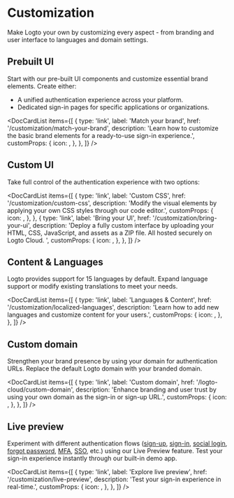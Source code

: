 
# Customization

Make Logto your own by customizing every aspect - from branding and user interface to languages and domain settings.

## Prebuilt UI

Start with our pre-built UI components and customize essential brand elements. Create either:

- A unified authentication experience across your platform.
- Dedicated sign-in pages for specific applications or organizations.

<DocCardList
  items={[
    {
      type: 'link',
      label: 'Match your brand',
      href: '/customization/match-your-brand',
      description:
        'Learn how to customize the basic brand elements for a ready-to-use sign-in experience.',
      customProps: {
        icon: <CustomizationIcon />,
      },
    },
  ]}
/>

## Custom UI

Take full control of the authentication experience with two options:

<DocCardList
  items={[
    {
      type: 'link',
      label: 'Custom CSS',
      href: '/customization/custom-css',
      description:
        'Modify the visual elements by applying your own CSS styles through our code editor.',
      customProps: {
        icon: <BrushIcon />,
      },
    },
    {
      type: 'link',
      label: 'Bring your UI',
      href: '/customization/bring-your-ui',
      description:
        'Deploy a fully custom interface by uploading your HTML, CSS, JavaScript, and assets as a ZIP file. All hosted securely on Logto Cloud. ',
      customProps: {
        icon: <FlaskIcon />,
      },
    },
  ]}
/>

## Content & Languages

Logto provides support for 15 languages by default. Expand language support or modify existing translations to meet your needs.

<DocCardList
  items={[
    {
      type: 'link',
      label: 'Languages & Content',
      href: '/customization/localized-languages',
      description: 'Learn how to add new languages and customize content for your users.',
      customProps: {
        icon: <LanguagesIcon />,
      },
    },
  ]}
/>

## Custom domain

Strengthen your brand presence by using your domain for authentication URLs. Replace the default Logto domain with your branded domain.

<DocCardList
  items={[
    {
      type: 'link',
      label: 'Custom domain',
      href: '/logto-cloud/custom-domain',
      description:
        'Enhance branding and user trust by using your own domain as the sign-in or sign-up URL.',
      customProps: {
        icon: <UserFlowIcon />,
      },
    },
  ]}
/>

## Live preview

Experiment with different authentication flows ([sign-up](/end-user-flows/sign-up-and-sign-in/sign-up), [sign-in](/end-user-flows/sign-up-and-sign-in/sign-in), [social login](/end-user-flows/sign-up-and-sign-in/social-sign-in), [forgot password](/end-user-flows/sign-up-and-sign-in/reset-password), [MFA](/end-user-flows/mfa), [SSO](/end-user-flows/enterprise-sso), etc.) using our Live Preview feature. Test your sign-in experience instantly through our built-in demo app.

<DocCardList
  items={[
    {
      type: 'link',
      label: 'Explore live preview',
      href: '/customization/live-preview',
      description: 'Test your sign-in experience in real-time.',
      customProps: {
        icon: <StartIcon />,
      },
    },
  ]}
/>
